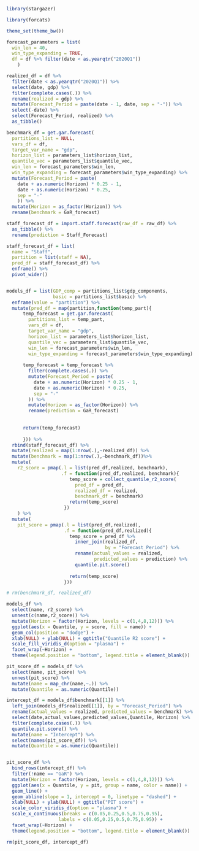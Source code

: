 
```r

library(stargazer)

library(forcats)

```


```r

theme_set(theme_bw())

forecast_parameters = list(
  win_len = 40,
  win_type_expanding = TRUE,
  df = df %>% filter(date < as.yearqtr("2020Q1"))
    )


```


```r

realized_df = df %>% 
  filter(date < as.yearqtr("2020Q1")) %>% 
  select(date, gdp) %>% 
  filter(complete.cases(.)) %>% 
  rename(realized = gdp) %>% 
  mutate(Forecast_Period = paste(date - 1, date, sep = "-")) %>% 
  select(-date) %>% 
  select(Forecast_Period, realized) %>% 
  as_tibble()

benchmark_df = get.gar.forecast(
  partitions_list = NULL,
  vars_df = df,
  target_var_name = "gdp",
  horizon_list = parameters_list$horizon_list,
  quantile_vec = parameters_list$quantile_vec,
  win_len = forecast_parameters$win_len,
  win_type_expanding = forecast_parameters$win_type_expanding) %>%         
  mutate(Forecast_Period = paste(
    date + as.numeric(Horizon) * 0.25 - 1,
    date + as.numeric(Horizon) * 0.25,
    sep = "-"
    )) %>%
  mutate(Horizon = as_factor(Horizon)) %>% 
  rename(benchmark = GaR_forecast)

staff_forecast_df = import.staff.forecast(raw_df = raw_df) %>% 
  as_tibble() %>% 
  rename(prediction = Staff_Forecast)

staff_forecast_df = list(
  name = "Staff",
  partition = list(staff = NA),
  pred_df = staff_forecast_df) %>% 
  enframe() %>% 
  pivot_wider()


models_df = list(GDP_comp = partitions_list$gdp_components,
                 basic = partitions_list$basic) %>% 
  enframe(value = "partition") %>%
  mutate(pred_df = map(partition,function(temp_part){
      temp_forecast = get.gar.forecast(
        partitions_list = temp_part,
        vars_df = df,
        target_var_name = "gdp",
        horizon_list = parameters_list$horizon_list,
        quantile_vec = parameters_list$quantile_vec,
        win_len = forecast_parameters$win_len,
        win_type_expanding = forecast_parameters$win_type_expanding)
      
      temp_forecast = temp_forecast %>% 
        filter(complete.cases(.)) %>%
        mutate(Forecast_Period = paste(
          date + as.numeric(Horizon) * 0.25 - 1,
          date + as.numeric(Horizon) * 0.25,
          sep = "-"
        )) %>%
        mutate(Horizon = as_factor(Horizon)) %>% 
        rename(prediction = GaR_forecast)
        
        
      return(temp_forecast)
      
      })) %>% 
  rbind(staff_forecast_df) %>% 
  mutate(realized = map(1:nrow(.),~realized_df)) %>% 
  mutate(benchmark = map(1:nrow(.),~benchmark_df))%>% 
  mutate(
    r2_score = pmap(.l = list(pred_df,realized, benchmark),
                    .f = function(pred_df,realized, benchmark){
                       temp_score = collect_quantile_r2_score(
                         pred_df = pred_df,
                         realized_df = realized,
                         benchmark_df = benchmark)
                       return(temp_score)
                     })
    ) %>% 
  mutate(
    pit_score = pmap(.l = list(pred_df,realized),
                     .f = function(pred_df,realized){
                       temp_score = pred_df %>% 
                         inner_join(realized_df,
                                    by = "Forecast_Period") %>% 
                         rename(actual_values = realized,
                                predicted_values = prediction) %>% 
                         quantile.pit.score()
                       
                       return(temp_score)
                     }))

# rm(benchmark_df, realized_df)

```


```r

models_df %>% 
  select(name, r2_score) %>% 
  unnest(c(name,r2_score)) %>% 
  mutate(Horizon = factor(Horizon, levels = c(1,4,8,12))) %>% 
  ggplot(aes(x = Quantile, y = score, fill = name)) + 
  geom_col(position = "dodge") + 
  xlab(NULL) + ylab(NULL) + ggtitle("Quantile R2 score") + 
  scale_fill_viridis_d(option = "plasma") + 
  facet_wrap(~Horizon) + 
  theme(legend.position = "bottom", legend.title = element_blank())
```


```r

pit_score_df = models_df %>% 
  select(name, pit_score) %>% 
  unnest(pit_score) %>% 
  mutate(name = map_chr(name,~.)) %>% 
  mutate(Quantile = as.numeric(Quantile)) 

intercept_df = models_df$benchmark[[1]] %>% 
  left_join(models_df$realized[[1]], by = "Forecast_Period") %>% 
  rename(actual_values = realized, predicted_values = benchmark) %>% 
  select(date,actual_values,predicted_values,Quantile, Horizon) %>% 
  filter(complete.cases(.)) %>% 
  quantile.pit.score() %>% 
  mutate(name = "Intercept") %>% 
  select(names(pit_score_df)) %>% 
  mutate(Quantile = as.numeric(Quantile))


pit_score_df %>% 
  bind_rows(intercept_df) %>% 
  filter(!name == "GaR") %>% 
  mutate(Horizon = factor(Horizon, levels = c(1,4,8,12))) %>% 
  ggplot(aes(x = Quantile, y = pit, group = name, color = name)) + 
  geom_line() +
  geom_abline(slope = 1, intercept = 0, linetype = "dashed") + 
  xlab(NULL) + ylab(NULL) + ggtitle("PIT score") + 
  scale_color_viridis_d(option = "plasma") + 
  scale_x_continuous(breaks = c(0.05,0.25,0.5,0.75,0.95),
                   labels = c(0.05,0.25,0.5,0.75,0.95)) +
  facet_wrap(~Horizon) + 
  theme(legend.position = "bottom", legend.title = element_blank())

rm(pit_score_df, intercept_df)

```

